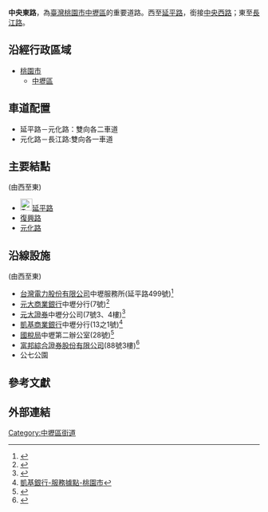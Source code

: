 {{Infobox TwRoad2|
|bgcolorh=darkgreen
|colorh=white
|code=
|name=中央東路
|enname=Jungyang E. Road
|level=市區道路
|length=0.46
|lastext=
|speedhigh=
|line=
|start=[[延平路_(中壢區)|延平路]]，<br>銜接[[中央西路|中央西路]]
|end=[[長江路_(中壢區)|長江路]]
|junc=[[File:TW_CHW110a.svg|24px]][[延平路_(中壢區)|延平路]]、<br>[[復興路_(中壢區)|復興路]]、[[元化路|元化路]]
|img=
|cap=
|size=
|left=中央西路一段
|leftlink=中央西路
|right=
|rightlink=
|leftdirection=W
|rightdirection=
|sec=
}}
'''中央東路'''，為[[臺灣|臺灣]][[桃園市|桃園市]][[中壢區|中壢區]]的重要道路。西至[[延平路_(中壢區)|延平路]]，銜接[[中央西路|中央西路]]；東至[[長江路_(中壢區)|長江路]]。

==沿經行政區域==
*[[桃園市|桃園市]]
**[[中壢區|中壢區]]

==車道配置==
*延平路－元化路：雙向各二車道
*元化路－長江路:雙向各一車道
  
==主要結點==
(由西至東)
*[[File:TW_CHW110a.svg|24px]][[延平路_(中壢區)|延平路]]
*[[復興路_(中壢區)|復興路]]
*[[元化路|元化路]]

==沿線設施==
(由西至東)
*[[台灣電力股份有限公司|台灣電力股份有限公司]]中壢服務所(延平路499號)<ref>{{Cite web |url=http://branch.taipower.com.tw/Content/Messagess/contents.aspx?&SiteID=564527711321777252&MmmID=564734231215770520&MSID=564734237071212114 |title=中壢服務所 - 服務據點 - 台灣電力公司桃園區營業處 |accessdate=2016-03-22 |archive-date=2019-07-13 |archive-url=https://web.archive.org/web/20190713183856/http://branch.taipower.com.tw/Content/Messagess/contents.aspx?&SiteID=564527711321777252&MmmID=564734231215770520&MSID=564734237071212114 |dead-url=no }}</ref>
*[[元大商業銀行|元大商業銀行]]中壢分行(7號)<ref>{{Cite web |url=https://www.yuantabank.com.tw/bank/ |title=元大商業銀行 |accessdate=2016-03-22 |archive-date=2016-01-12 |archive-url=https://web.archive.org/web/20160112125135/https://www.yuantabank.com.tw/bank/ |dead-url=no }}</ref>
*[[元大證券|元大證券]]中壢分公司(7號3、4樓)<ref>{{Cite web |url=http://etrade.yuanta.com.tw/yuanta_map/ |title=元大證券/期貨-營業據點 |accessdate=2016-03-22 |archive-date=2019-07-16 |archive-url=https://web.archive.org/web/20190716133949/http://etrade.yuanta.com.tw/yuanta_map/ |dead-url=no }}</ref>
*[[凱基商業銀行|凱基商業銀行]]中壢分行(13之1號)<ref>[https://www.kgibank.com/T01/T0105/T010501/T010501_list.jsp?county=6 凱基銀行-服務據點-桃園市]</ref>
*[[國稅局|國稅局]]中壢第二辦公室(28號)<ref>{{Cite web |url=http://www.ntbna.gov.tw/etwmain/front/ETW118W/CON/1984/4633015708268830709 |title=機關位置(位置圖、樓層介紹、地址及電話)-財政部北區國稅局 |access-date=2016-03-22 |archive-url=https://web.archive.org/web/20151115194026/http://www.ntbna.gov.tw/etwmain/front/ETW118W/CON/1984/4633015708268830709 |archive-date=2015-11-15 |dead-url=yes }}</ref>
*[[富邦金融控股公司|富邦綜合證券股份有限公司]](88號3樓)<ref>{{Cite web |url=https://www.fubon.com/financial/service/local.htm?bu=S |title=富邦金控-服務據點 |accessdate=2016-03-22 |archive-date=2018-01-27 |archive-url=https://web.archive.org/web/20180127225101/https://www.fubon.com/financial/service/local.htm?bu=S |dead-url=no }}</ref>
* 公七公園

==參考文獻==
{{reflist}}

==外部連結==
{{Zhongli_District_Main_Roads}}

[[Category:中壢區街道|Category:中壢區街道]]